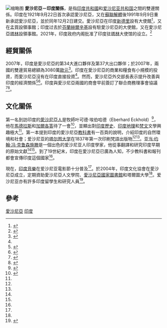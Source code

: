 {{Infobox Bilateral relations|愛沙尼亞－印度|Estonia|India|map=Estonia India Locator.svg}}
[[File:Eesti_saatkonnahoone_New_Delhis_2013.jpg|缩略图]]
'''愛沙尼亞－印度關係'''，是指[[印度共和國|印度共和國]]和[[爱沙尼亚共和国|爱沙尼亚共和国]]之間的雙邊關係。印度在1921年9月22日首次承認愛沙尼亞，又在[[蘇聯解體|蘇聯解體]]後1991年9月9日重新承認愛沙尼亞，並於同年12月2日建交。愛沙尼亞在印度[[新德里|新德里]]設有大使館<ref>{{Cite web |url=http://mea.gov.in/mystart.php?id=50042458 |title=存档副本 |accessdate=2014-07-23 |archive-date=2011-11-14 |archive-url=https://web.archive.org/web/20111114204054/http://mea.gov.in/mystart.php?id=50042458 |dead-url=no }}</ref>，又在孟買設領事館；印度过去於[[芬蘭|芬蘭]][[赫爾辛基|赫爾辛基]]設有駐愛沙尼亞的大使館，又在愛沙尼亞[[塔林|塔林]]設領事館。2021年，印度政府内阁批准了印度驻[[塔林|塔林]]大使馆的设立。<ref>{{cite web |author1=印度驻越南大使馆 |title=Opening of 3 Indian Missions in Estonia, Paraguay and Dominican Republic |url=https://www.indembassyhanoi.gov.in/page/opening-of-3-indian-missions-in-estonia-paraguay-and-dominican-republic/ |website=印度驻越南大使馆 |accessdate=2022-01-24 |archive-date=2022-01-24 |archive-url=https://web.archive.org/web/20220124013240/https://www.indembassyhanoi.gov.in/page/opening-of-3-indian-missions-in-estonia-paraguay-and-dominican-republic/ |dead-url=no }}</ref>

== 經貿關係 == 
2007年，印度是愛沙尼亞的第34大進口夥伴及第37大出口夥伴；於2007年，兩國的雙邊貿易總額為3080萬[[歐元|歐元]]<ref name=Estonia>{{cite web|url=http://www.mfa.ee/eng/kat_176/1468.html |title=Estonia and India |accessdate=2009-07-13 |quote= |publisher=愛沙尼亞政府 |deadurl=yes |archiveurl=https://web.archive.org/web/20070803031548/http://www.mfa.ee/eng/kat_176/1468.html |archivedate=2007-08-03 }}</ref>。印度在愛沙尼亞的商業和糧食有小規模的投資，而愛沙尼亞沒有在印度直接投資<ref name=Estonia/>。然而，愛沙尼亞外交部長表示提升改善與印度的經濟關係<ref name=baltic>{{cite news|url=http://www.baltic-course.com/eng/baltic_news/?doc=2085|publisher=The Baltic Course|title=Estonia is planning to establish an embassy in India|date=2008-11-25|accessdate=2014-07-23|archive-date=2014-07-28|archive-url=https://web.archive.org/web/20140728081946/http://www.baltic-course.com/eng/baltic_news/?doc=2085|dead-url=no}}</ref><ref name=cairo>{{cite web |url=http://www.kairo.vm.ee/news/aid-1102 |title=Estonia and India discussed possibilities for developing bilateral relations and co-operation |accessdate=2009-07-13 |quote= |publisher=[[Estonia|Estonian Mission in Cairo]] |archive-date=2011-07-20 |archive-url=https://web.archive.org/web/20110720130428/http://www.kairo.vm.ee/news/aid-1102 |dead-url=no }}</ref>。印度與愛沙尼亞兩國的商會早前簽訂了聯合商務理事會協議<ref name=bilateral>{{cite web |url=http://www.indianembassy.fi/index.php?id=44 |title=Bilateral agreements |accessdate=2009-07-13 |quote= |publisher=[[India|Embassy of India to Estonia and Finland]] |archive-url=https://web.archive.org/web/20110725034709/http://www.indianembassy.fi/index.php?id=44 |archive-date=2011-07-25 |dead-url=yes }}</ref><ref name=kantsler>{{cite news|url=http://www.epl.ee/artikkel/289450|title=Eesti ja India arutasid kahepoolsete suhete ning koostöö arengu võimalusi (Estonia and India discussed possibilities of bilateral relations and cooperation)|language=et|date=2005-04-13|publisher=Eesti Päevaleht|access-date=2014-07-23|archive-url=https://web.archive.org/web/20110527134342/http://www.epl.ee/artikkel/289450|archive-date=2011-05-27|dead-url=yes}}</ref>。

== 文化關係 ==
第一名到訪印度的[[愛沙尼亞人|愛沙尼亞人]]是牧師叶可德·埃伯哈德（Eberhard Eckhold）<ref name=klaassen>{{cite book|title=Aasia ja Aafrika 16.–17. sajandil ning kontaktid Eestiga (Asia and Africa in 16th–17th century and contacts with Estonia)|language=et|author=Olaf Klaassen|publisher=[[University_of_Tartu|University of Tartu]] |year=1994}}</ref>，他在[[馬德拉斯|馬德拉斯]]和[[加爾各答|加爾各答]]待了一會<ref>{{cite book |author=[[Adam_Johann_von_Krusenstern|Adam Johann von Krusenstern]] |coauthors= |title=Voyage Round the World |year=1813 |publisher= |quote= | url=http://books.google.com/books?id=SgXVHAAACAAJ&dq |isbn= }}</ref>，並顯出對[[印度歷史|印度歷史]]、[[印度地理|印度地理]]和[[梵文|梵文]]文學興趣極大<ref name=klaassen/>。第一本提到印度的愛沙尼亞[[教科書|教科書]]有一百頁的說明，介紹印度的自然環境和社會；爱沙尼亚的[[塔尔图大学|塔尔图大学]]在1837年第一次印刷梵語出版物<ref name=Estonia/><ref name=klaassen/>。[[亚当·约翰·冯·克鲁森施滕|亚当·约翰·冯·克鲁森施滕]]是一個出色的爱沙尼亚人印度學家，他從事翻譯和研究印度早期的原始文獻<ref name=Estonia/><ref name=klaassen/>。到了19世紀末，印度在愛沙尼亞已廣為人知，不少教科書和報刊都會宣傳印度這個國家<ref name=klaassen/>。

現在，[[印度音樂|印度音樂]]在爱沙尼亚電影節十分普及<ref name=Estonia/>。於2004年，印度文化協會在愛沙尼亞成立，定期資助愛沙尼亞人文學院、[[愛沙尼亞國家圖書館|愛沙尼亞國家圖書館]]和塔爾圖大學<ref name=cairo/>。爱沙尼亚亦有許多印度留學生和研究人員<ref>{{cite web |url=http://blog.ut.ee/from-34c-in-india-to-32c-in-estonia/ |title=From +34°C in India to -32°C in Estonia |accessdate=2014-07-23 |archive-date=2013-12-03 |archive-url=https://web.archive.org/web/20131203000235/http://blog.ut.ee/from-34c-in-india-to-32c-in-estonia/ |dead-url=no }}</ref>。

== 參考 ==
{{reflist}}

[[Category:印度雙邊關係|愛沙尼亞]]
[[Category:愛沙尼亞雙邊關係|印度]]

{{印度外交}}
{{愛沙尼亞外交}}